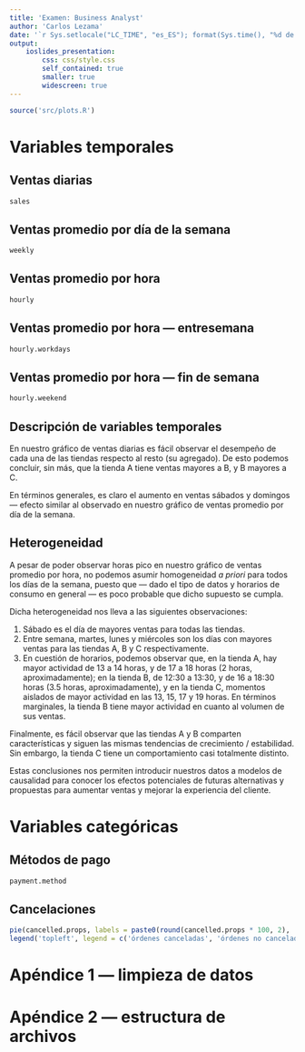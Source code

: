 ```yaml
---
title: 'Examen: Business Analyst'
author: 'Carlos Lezama'
date: '`r Sys.setlocale("LC_TIME", "es_ES"); format(Sys.time(), "%d de %B de %Y")`'
output:
    ioslides_presentation:
        css: css/style.css
        self_contained: true
        smaller: true
        widescreen: true
---
```


```r
source('src/plots.R')
```

# Variables temporales {data-background=#000000}

## Ventas diarias

```r
sales
```

## Ventas promedio por día de la semana

```r
weekly
```

## Ventas promedio por hora

```r
hourly
```

## Ventas promedio por hora --- entresemana

```r
hourly.workdays
```

## Ventas promedio por hora --- fin de semana

```r
hourly.weekend
```

## Descripción de variables temporales

En nuestro gráfico de ventas diarias es fácil observar el desempeño de cada una de las tiendas respecto al resto (su agregado). De esto podemos concluir, sin más, que la tienda A tiene ventas mayores a B, y B mayores a C.

En términos generales, es claro el aumento en ventas sábados y domingos --- efecto similar al observado en nuestro gráfico de ventas promedio por día de la semana.

## Heterogeneidad

A pesar de poder observar horas pico en nuestro gráfico de ventas promedio por hora, no podemos asumir homogeneidad *a priori* para todos los días de la semana, puesto que --- dado el tipo de datos y horarios de consumo en general --- es poco probable que dicho supuesto se cumpla.

Dicha heterogeneidad nos lleva a las siguientes observaciones:

1. Sábado es el día de mayores ventas para todas las tiendas.
2. Entre semana, martes, lunes y miércoles son los días con mayores ventas para las tiendas A, B y C respectivamente.
3. En cuestión de horarios, podemos observar que, en la tienda A, hay mayor actividad de 13 a 14 horas, y de 17 a 18 horas (2 horas, aproximadamente); en la tienda B, de 12:30 a 13:30, y de 16 a 18:30 horas (3.5 horas, aproximadamente), y en la tienda C, momentos aislados de mayor actividad en las 13, 15, 17 y 19 horas. En términos marginales, la tienda B tiene mayor actividad en cuanto al volumen de sus ventas.

Finalmente, es fácil observar que las tiendas A y B comparten características y siguen las mismas tendencias de crecimiento / estabilidad. Sin embargo, la tienda C tiene un comportamiento casi totalmente distinto.

Estas conclusiones nos permiten introducir nuestros datos a modelos de causalidad para conocer los efectos potenciales de futuras alternativas y propuestas para aumentar ventas y mejorar la experiencia del cliente.

# Variables categóricas {data-background=#000000}

## Métodos de pago

```r
payment.method
```

## Cancelaciones

```r
pie(cancelled.props, labels = paste0(round(cancelled.props * 100, 2), '%'))
legend('topleft', legend = c('órdenes canceladas', 'órdenes no canceladas'), fill =  c('white', 'lightblue'))
```

# Apéndice 1 --- limpieza de datos {data-background=#000000}

# Apéndice 2 --- estructura de archivos {data-background=#000000}
